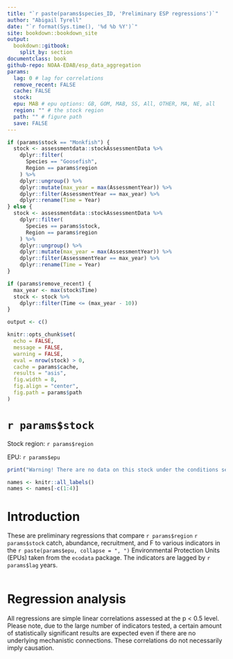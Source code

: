 ```yaml
---
title: "`r paste(params$species_ID, 'Preliminary ESP regressions')`"
author: "Abigail Tyrell"
date: "`r format(Sys.time(), '%d %b %Y')`"
site: bookdown::bookdown_site
output: 
  bookdown::gitbook:
    split_by: section
documentclass: book
github-repo: NOAA-EDAB/esp_data_aggregation
params:
  lag: 0 # lag for correlations
  remove_recent: FALSE
  cache: FALSE
  stock: 
  epu: MAB # epu options: GB, GOM, MAB, SS, All, OTHER, MA, NE, all 
  region: "" # the stock region
  path: "" # figure path
  save: FALSE
---
```


```r
if (params$stock == "Monkfish") {
  stock <- assessmentdata::stockAssessmentData %>%
    dplyr::filter(
      Species == "Goosefish",
      Region == params$region
    ) %>%
    dplyr::ungroup() %>%
    dplyr::mutate(max_year = max(AssessmentYear)) %>%
    dplyr::filter(AssessmentYear == max_year) %>%
    dplyr::rename(Time = Year)
} else {
  stock <- assessmentdata::stockAssessmentData %>%
    dplyr::filter(
      Species == params$stock,
      Region == params$region
    ) %>%
    dplyr::ungroup() %>%
    dplyr::mutate(max_year = max(AssessmentYear)) %>%
    dplyr::filter(AssessmentYear == max_year) %>%
    dplyr::rename(Time = Year)
}

if (params$remove_recent) {
  max_year <- max(stock$Time)
  stock <- stock %>%
    dplyr::filter(Time <= (max_year - 10))
}

output <- c()
```

```r
knitr::opts_chunk$set(
  echo = FALSE,
  message = FALSE,
  warning = FALSE,
  eval = nrow(stock) > 0,
  cache = params$cache,
  results = "asis",
  fig.width = 8,
  fig.align = "center",
  fig.path = params$path
)
```

# `r params$stock` {-}
Stock region: `r params$region`

EPU: `r params$epu`

```r
print("Warning! There are no data on this stock under the conditions selected.")
```

```r
names <- knitr::all_labels()
names <- names[-c(1:4)]
```

# Introduction

These are preliminary regressions that compare `r params$region` `r params$stock` catch, abundance, recruitment, and F to various indicators in the `r paste(params$epu, collapse = ", ")` Environmental Protection Units (EPUs) taken from the `ecodata` package. The indicators are lagged by `r params$lag` years.

```r
```

# Regression analysis

All regressions are simple linear correlations assessed at the p < 0.5 level. Please note, due to the large number of indicators tested, a certain amount of statistically significant results are expected even if there are no underlying mechanistic connections. These correlations do not necessarily imply causation.

```r
```
